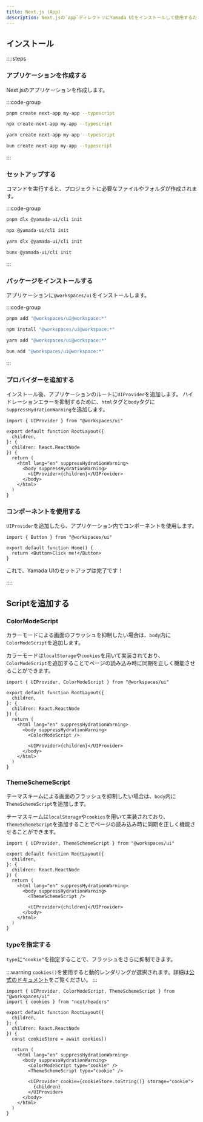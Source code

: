 ```yaml
---
title: Next.js (App)
description: Next.jsの`app`ディレクトリにYamada UIをインストールして使用するためのガイド。
---
```


## インストール

::::steps

### アプリケーションを作成する

Next.jsのアプリケーションを作成します。

:::code-group

```bash [pnpm]
pnpm create next-app my-app --typescript
```

```bash [npm]
npx create-next-app my-app --typescript
```

```bash [yarn]
yarn create next-app my-app --typescript
```

```bash [bun]
bun create next-app my-app --typescript
```

:::

### セットアップする

コマンドを実行すると、プロジェクトに必要なファイルやフォルダが作成されます。

:::code-group

```bash [pnpm]
pnpm dlx @yamada-ui/cli init
```

```bash [npm]
npx @yamada-ui/cli init
```

```bash [yarn]
yarn dlx @yamada-ui/cli init
```

```bash [bun]
bunx @yamada-ui/cli init
```

:::

### パッケージをインストールする

アプリケーションに`@workspaces/ui`をインストールします。

:::code-group

```bash [pnpm]
pnpm add "@workspaces/ui@workspace:*"
```

```bash [npm]
npm install "@workspaces/ui@workspace:*"
```

```bash [yarn]
yarn add "@workspaces/ui@workspace:*"
```

```bash [bun]
bun add "@workspaces/ui@workspace:*"
```

:::

### プロバイダーを追加する

インストール後、アプリケーションのルートに`UIProvider`を追加します。
ハイドレーションエラーを抑制するために、`html`タグと`body`タグに`suppressHydrationWarning`を追加します。

```tsx title="layout.tsx" {1,9-11}
import { UIProvider } from "@workspaces/ui"

export default function RootLayout({
  children,
}: {
  children: React.ReactNode
}) {
  return (
    <html lang="en" suppressHydrationWarning>
      <body suppressHydrationWarning>
        <UIProvider>{children}</UIProvider>
      </body>
    </html>
  )
}
```

### コンポーネントを使用する

`UIProvider`を追加したら、アプリケーション内でコンポーネントを使用します。

```tsx title="page.tsx" {1,4}
import { Button } from "@workspaces/ui"

export default function Home() {
  return <Button>Click me!</Button>
}
```

これで、Yamada UIのセットアップは完了です！

::::

## Scriptを追加する

### ColorModeScript

カラーモードによる画面のフラッシュを抑制したい場合は、`body`内に`ColorModeScript`を追加します。

カラーモードは`localStorage`や`cookies`を用いて実装されており、`ColorModeScript`を追加することでページの読み込み時に同期を正しく機能させることができます。

```tsx title="layout.tsx" {1,11}
import { UIProvider, ColorModeScript } from "@workspaces/ui"

export default function RootLayout({
  children,
}: {
  children: React.ReactNode
}) {
  return (
    <html lang="en" suppressHydrationWarning>
      <body suppressHydrationWarning>
        <ColorModeScript />

        <UIProvider>{children}</UIProvider>
      </body>
    </html>
  )
}
```

### ThemeSchemeScript

テーマスキームによる画面のフラッシュを抑制したい場合は、`body`内に`ThemeSchemeScript`を追加します。

テーマスキームは`localStorage`や`cookies`を用いて実装されており、`ThemeSchemeScript`を追加することでページの読み込み時に同期を正しく機能させることができます。

```tsx title="layout.tsx" {1,11}
import { UIProvider, ThemeSchemeScript } from "@workspaces/ui"

export default function RootLayout({
  children,
}: {
  children: React.ReactNode
}) {
  return (
    <html lang="en" suppressHydrationWarning>
      <body suppressHydrationWarning>
        <ThemeSchemeScript />

        <UIProvider>{children}</UIProvider>
      </body>
    </html>
  )
}
```

### typeを指定する

`type`に`"cookie"`を指定することで、フラッシュをさらに抑制できます。

:::warning
`cookies()`を使用すると動的レンダリングが選択されます。詳細は[公式のドキュメント](https://nextjs.org/docs/app/api-reference/functions/cookies)をご覧ください。
:::

```tsx title="layout.tsx" {1,2,9,14-17}
import { UIProvider, ColorModeScript, ThemeSchemeScript } from "@workspaces/ui"
import { cookies } from "next/headers"

export default function RootLayout({
  children,
}: {
  children: React.ReactNode
}) {
  const cookieStore = await cookies()

  return (
    <html lang="en" suppressHydrationWarning>
      <body suppressHydrationWarning>
        <ColorModeScript type="cookie" />
        <ThemeSchemeScript type="cookie" />

        <UIProvider cookie={cookieStore.toString()} storage="cookie">
          {children}
        </UIProvider>
      </body>
    </html>
  )
}
```
